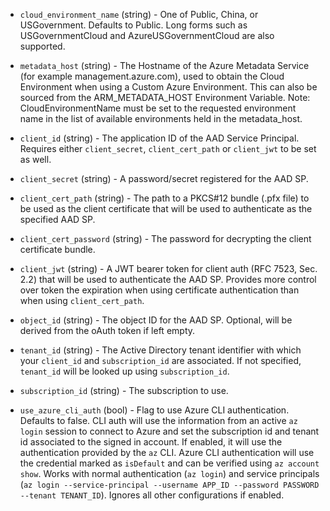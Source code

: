 <!-- Code generated from the comments of the Config struct in builder/azure/common/client/config.go; DO NOT EDIT MANUALLY -->

- `cloud_environment_name` (string) - One of Public, China, or
  USGovernment. Defaults to Public. Long forms such as
  USGovernmentCloud and AzureUSGovernmentCloud are also supported.

- `metadata_host` (string) - The Hostname of the Azure Metadata Service
  (for example management.azure.com), used to obtain the Cloud Environment
  when using a Custom Azure Environment. This can also be sourced from the
  ARM_METADATA_HOST Environment Variable.
  Note: CloudEnvironmentName must be set to the requested environment
  name in the list of available environments held in the metadata_host.

- `client_id` (string) - The application ID of the AAD Service Principal.
  Requires either `client_secret`, `client_cert_path` or `client_jwt` to be set as well.

- `client_secret` (string) - A password/secret registered for the AAD SP.

- `client_cert_path` (string) - The path to a PKCS#12 bundle (.pfx file) to be used as the client certificate
  that will be used to authenticate as the specified AAD SP.

- `client_cert_password` (string) - The password for decrypting the client certificate bundle.

- `client_jwt` (string) - A JWT bearer token for client auth (RFC 7523, Sec. 2.2) that will be used
  to authenticate the AAD SP. Provides more control over token the expiration
  when using certificate authentication than when using `client_cert_path`.

- `object_id` (string) - The object ID for the AAD SP. Optional, will be derived from the oAuth token if left empty.

- `tenant_id` (string) - The Active Directory tenant identifier with which your `client_id` and
  `subscription_id` are associated. If not specified, `tenant_id` will be
  looked up using `subscription_id`.

- `subscription_id` (string) - The subscription to use.

- `use_azure_cli_auth` (bool) - Flag to use Azure CLI authentication. Defaults to false.
  CLI auth will use the information from an active `az login` session to connect to Azure and set the subscription id and tenant id associated to the signed in account.
  If enabled, it will use the authentication provided by the `az` CLI.
  Azure CLI authentication will use the credential marked as `isDefault` and can be verified using `az account show`.
  Works with normal authentication (`az login`) and service principals (`az login --service-principal --username APP_ID --password PASSWORD --tenant TENANT_ID`).
  Ignores all other configurations if enabled.

<!-- End of code generated from the comments of the Config struct in builder/azure/common/client/config.go; -->
